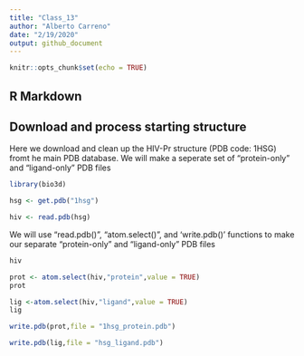 ```yaml
---
title: "Class_13"
author: "Alberto Carreno"
date: "2/19/2020"
output: github_document
---
```


```r
knitr::opts_chunk$set(echo = TRUE)
```

## R Markdown

## Download and process starting structure

Here we download and clean up the HIV-Pr structure (PDB code: 1HSG) fromt he main PDB database. We will make a seperate set of "protein-only" and "ligand-only"  PDB files

```r
library(bio3d)
```


```r
hsg <- get.pdb("1hsg")
```

```r
hiv <- read.pdb(hsg)
```

We will use "read.pdb()", "atom.select()", and 'write.pdb()' functions to make our separate "protein-only" and "ligand-only" PDB files

```r
hiv
```

```r
prot <- atom.select(hiv,"protein",value = TRUE)
prot

```
```r
lig <-atom.select(hiv,"ligand",value = TRUE)
lig
```

```r
write.pdb(prot,file = "1hsg_protein.pdb")

```

```r
write.pdb(lig,file = "hsg_ligand.pdb")
```






